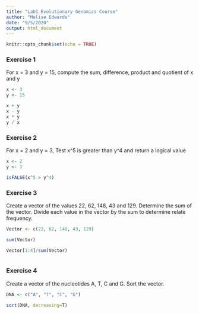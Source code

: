 ```yaml
---
title: "Lab1_Evolutionary Genomics Course"
author: "Melise Edwards"
date: "9/5/2020"
output: html_document
---
```


```r
knitr::opts_chunk$set(echo = TRUE)
```

### Exercise 1

For x = 3 and y = 15, compute the sum, difference, product and quotient of x and y


```r
x <- 3
y <- 15

x + y
x - y
x * y
y / x

```

### Exercise 2

For x = 2 and y = 3, Test x^5 is greater than y^4 and return a logical value

```r
x <- 2
y <- 3

isFALSE(x^5 > y^4)
```

### Exercise 3

Create a vector of the values 22, 62, 148, 43 and 129. Determine the sum of the vector. Divide each value in the vector by the sum to determine relate frequency.

```r
Vector <- c(22, 62, 148, 43, 129)

sum(Vector)

Vector[1:4]/sum(Vector)



```

### Exercise 4

Create a vector of the nucleotides A, T, C and G. Sort the vector.

```r

DNA <- c("A", "T", "C", "G")

sort(DNA, decreasing=T)

```

